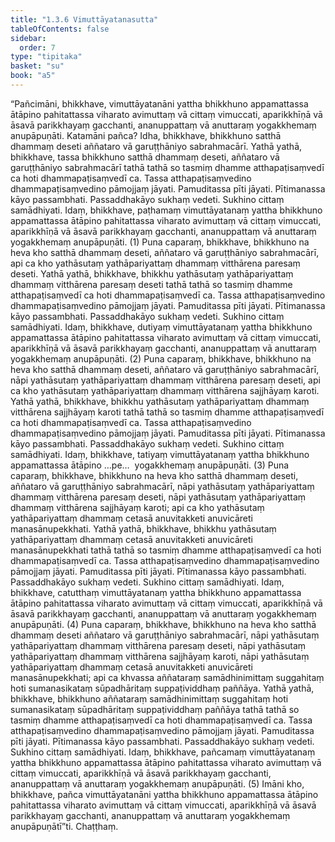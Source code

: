 ```yaml
---
title: "1.3.6 Vimuttāyatanasutta"
tableOfContents: false
sidebar:
  order: 7
type: "tipitaka"
basket: "su"
book: "a5"
---
```



<DynamicBreadcrumb />

<Division number="26" book="a5">

<Paragraph number="95" book="a5">
“Pañcimāni, bhikkhave, vimuttāyatanāni yattha bhikkhuno appamattassa ātāpino pahitattassa viharato avimuttaṃ vā cittaṃ vimuccati, aparikkhīṇā vā āsavā parikkhayaṃ gacchanti, ananuppattaṃ vā anuttaraṃ yogakkhemaṃ anupāpuṇāti.
</Paragraph>

<Paragraph number="96" book="a5">
Katamāni pañca? Idha, bhikkhave, bhikkhuno satthā dhammaṃ deseti aññataro vā garuṭṭhāniyo sabrahmacārī. Yathā yathā, bhikkhave, tassa bhikkhuno satthā dhammaṃ deseti, aññataro vā garuṭṭhāniyo sabrahmacārī tathā tathā so tasmiṃ dhamme atthapaṭisaṃvedī ca hoti dhammapaṭisaṃvedī ca. Tassa atthapaṭisaṃvedino dhammapaṭisaṃvedino pāmojjaṃ jāyati. Pamuditassa pīti jāyati. Pītimanassa kāyo passambhati. Passaddhakāyo sukhaṃ vedeti. Sukhino cittaṃ samādhiyati. Idaṃ, bhikkhave, paṭhamaṃ vimuttāyatanaṃ yattha bhikkhuno appamattassa ātāpino pahitattassa viharato avimuttaṃ vā cittaṃ vimuccati, aparikkhīṇā vā āsavā parikkhayaṃ gacchanti, ananuppattaṃ vā anuttaraṃ yogakkhemaṃ anupāpuṇāti. (1)
</Paragraph>

<Paragraph number="97" book="a5">
Puna caparaṃ, bhikkhave, bhikkhuno na heva kho satthā dhammaṃ deseti, aññataro vā garuṭṭhāniyo sabrahmacārī, api ca kho yathāsutaṃ yathāpariyattaṃ dhammaṃ vitthārena paresaṃ deseti. Yathā yathā, bhikkhave, bhikkhu yathāsutaṃ yathāpariyattaṃ dhammaṃ vitthārena paresaṃ deseti tathā tathā so tasmiṃ dhamme atthapaṭisaṃvedī ca hoti dhammapaṭisaṃvedī ca. Tassa atthapaṭisaṃvedino dhammapaṭisaṃvedino pāmojjaṃ jāyati. Pamuditassa pīti jāyati. Pītimanassa kāyo passambhati. Passaddhakāyo sukhaṃ vedeti. Sukhino cittaṃ samādhiyati. Idaṃ, bhikkhave, dutiyaṃ vimuttāyatanaṃ yattha bhikkhuno appamattassa ātāpino pahitattassa viharato avimuttaṃ vā cittaṃ vimuccati, aparikkhīṇā vā āsavā parikkhayaṃ gacchanti, ananuppattaṃ vā anuttaraṃ yogakkhemaṃ anupāpuṇāti. (2)
</Paragraph>

<Paragraph number="98" book="a5">
Puna caparaṃ, bhikkhave, bhikkhuno na heva kho satthā dhammaṃ deseti, aññataro vā garuṭṭhāniyo sabrahmacārī, nāpi yathāsutaṃ yathāpariyattaṃ dhammaṃ vitthārena paresaṃ deseti, api ca kho yathāsutaṃ yathāpariyattaṃ dhammaṃ vitthārena sajjhāyaṃ karoti. Yathā yathā, bhikkhave, bhikkhu yathāsutaṃ yathāpariyattaṃ dhammaṃ vitthārena sajjhāyaṃ karoti tathā tathā so tasmiṃ dhamme atthapaṭisaṃvedī ca hoti dhammapaṭisaṃvedī ca. Tassa atthapaṭisaṃvedino dhammapaṭisaṃvedino pāmojjaṃ jāyati. Pamuditassa pīti jāyati. Pītimanassa kāyo passambhati. Passaddhakāyo sukhaṃ vedeti. Sukhino cittaṃ samādhiyati. Idaṃ, bhikkhave, tatiyaṃ vimuttāyatanaṃ yattha bhikkhuno appamattassa ātāpino …pe…  yogakkhemaṃ anupāpuṇāti. (3)
</Paragraph>

<Paragraph number="99" book="a5">
Puna caparaṃ, bhikkhave, bhikkhuno na heva kho satthā dhammaṃ deseti, aññataro vā garuṭṭhāniyo sabrahmacārī, nāpi yathāsutaṃ yathāpariyattaṃ dhammaṃ vitthārena paresaṃ deseti, nāpi yathāsutaṃ yathāpariyattaṃ dhammaṃ vitthārena sajjhāyaṃ karoti; api ca kho yathāsutaṃ yathāpariyattaṃ dhammaṃ cetasā anuvitakketi anuvicāreti manasānupekkhati. Yathā yathā, bhikkhave, bhikkhu yathāsutaṃ yathāpariyattaṃ dhammaṃ cetasā anuvitakketi anuvicāreti manasānupekkhati tathā tathā so tasmiṃ dhamme atthapaṭisaṃvedī ca hoti dhammapaṭisaṃvedī ca. Tassa atthapaṭisaṃvedino dhammapaṭisaṃvedino pāmojjaṃ jāyati. Pamuditassa pīti jāyati. Pītimanassa kāyo passambhati. Passaddhakāyo sukhaṃ vedeti. Sukhino cittaṃ samādhiyati. Idaṃ, bhikkhave, catutthaṃ vimuttāyatanaṃ yattha bhikkhuno appamattassa ātāpino pahitattassa viharato avimuttaṃ vā cittaṃ vimuccati, aparikkhīṇā vā āsavā parikkhayaṃ gacchanti, ananuppattaṃ vā anuttaraṃ yogakkhemaṃ anupāpuṇāti. (4)
</Paragraph>

<Paragraph number="100" book="a5">
Puna caparaṃ, bhikkhave, bhikkhuno na heva kho satthā dhammaṃ deseti aññataro vā garuṭṭhāniyo sabrahmacārī, nāpi yathāsutaṃ yathāpariyattaṃ dhammaṃ vitthārena paresaṃ deseti, nāpi yathāsutaṃ yathāpariyattaṃ dhammaṃ vitthārena sajjhāyaṃ karoti, nāpi yathāsutaṃ yathāpariyattaṃ dhammaṃ cetasā anuvitakketi anuvicāreti manasānupekkhati; api ca khvassa aññataraṃ samādhinimittaṃ suggahitaṃ hoti sumanasikataṃ sūpadhāritaṃ suppaṭividdhaṃ paññāya. Yathā yathā, bhikkhave, bhikkhuno aññataraṃ samādhinimittaṃ suggahitaṃ hoti sumanasikataṃ sūpadhāritaṃ suppaṭividdhaṃ paññāya tathā tathā so tasmiṃ dhamme atthapaṭisaṃvedī ca hoti dhammapaṭisaṃvedī ca. Tassa atthapaṭisaṃvedino dhammapaṭisaṃvedino pāmojjaṃ jāyati. Pamuditassa pīti jāyati. Pītimanassa kāyo passambhati. Passaddhakāyo sukhaṃ vedeti. Sukhino cittaṃ samādhiyati. Idaṃ, bhikkhave, pañcamaṃ vimuttāyatanaṃ yattha bhikkhuno appamattassa ātāpino pahitattassa viharato avimuttaṃ vā cittaṃ vimuccati, aparikkhīṇā vā āsavā parikkhayaṃ gacchanti, ananuppattaṃ vā anuttaraṃ yogakkhemaṃ anupāpuṇāti. (5)
</Paragraph>

<Paragraph number="101" book="a5">
Imāni kho, bhikkhave, pañca vimuttāyatanāni yattha bhikkhuno appamattassa ātāpino pahitattassa viharato avimuttaṃ vā cittaṃ vimuccati, aparikkhīṇā vā āsavā parikkhayaṃ gacchanti, ananuppattaṃ vā anuttaraṃ yogakkhemaṃ anupāpuṇātī”ti.

</Paragraph>
</Division>

<Paragraph number="102" type="center" book="a5">
Chaṭṭhaṃ.
</Paragraph>